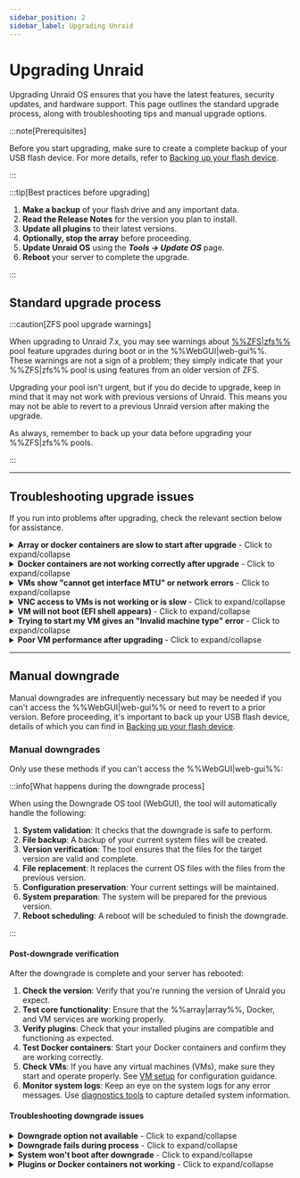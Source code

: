```yaml
---
sidebar_position: 2
sidebar_label: Upgrading Unraid
---
```



# Upgrading Unraid

Upgrading Unraid OS ensures that you have the latest features, security updates, and hardware support. This page outlines the standard upgrade process, along with troubleshooting tips and manual upgrade options.

:::note[Prerequisites]

Before you start upgrading, make sure to create a complete backup of your USB flash device. For more details, refer to [Backing up your flash device](../maintain-and-update/changing-the-flash-device.mdx#backing-up-your-flash-device).

:::

:::tip[Best practices before upgrading]

1. **Make a backup** of your flash drive and any important data.
2. **Read the Release Notes** for the version you plan to install.
3. **Update all plugins** to their latest versions.
4. **Optionally, stop the array** before proceeding.
5. **Update Unraid OS** using the **_Tools → Update OS_** page.
6. **Reboot** your server to complete the upgrade.

:::

## Standard upgrade process

<Tabs>
  <TabItem value="Modern (2025)" label="Unraid 7.x and later" default>
    <UpgradeModern />
  </TabItem>

  <TabItem value="Legacy (6.11 to 6.12)" label="Unraid 6.11 to 6.12">
    <UpgradeLegacy611612 />
  </TabItem>
</Tabs>

:::caution[ZFS pool upgrade warnings]

When upgrading to Unraid 7.x, you may see warnings about [%%ZFS|zfs%%](../../advanced-configurations/optimize-storage/zfs-storage.mdx) pool feature upgrades during boot or in the %%WebGUI|web-gui%%. These warnings are not a sign of a problem; they simply indicate that your %%ZFS|zfs%% pool is using features from an older version of ZFS.

Upgrading your pool isn't urgent, but if you do decide to upgrade, keep in mind that it may not work with previous versions of Unraid. This means you may not be able to revert to a previous Unraid version after making the upgrade.

As always, remember to back up your data before upgrading your %%ZFS|zfs%% pools.

:::

---

## Troubleshooting upgrade issues

If you run into problems after upgrading, check the relevant section below for assistance.

<details>
  <summary><strong>Array or docker containers are slow to start after upgrade</strong> - Click to expand/collapse</summary>

A one-time migration may be necessary for Docker containers after certain upgrades. This process can take time, especially if you have many images. Be patient during this process; performance should normalize after the initial start.

</details>

<details>
  <summary><strong>Docker containers are not working correctly after upgrade</strong> - Click to expand/collapse</summary>

If you encounter errors like _"layers from manifest don't match image configuration,"_ you may need to rebuild your Docker image file. Here’s how:

1. Go to **_Settings → Docker_** and stop the Docker service.
2. Check the box to delete the Docker image and click the delete button.
3. Restart Docker to recreate the image.
4. Navigate to the **Apps** tab, **Previous Apps** and check off what you wish to reinstall and click **"Install xx Applications"**.

</details>

<details>
  <summary><strong>VMs show "cannot get interface MTU" or network errors</strong> - Click to expand/collapse</summary>

If you've used a custom bridge name for %%VM|vm%% networking, update all %%VMs|vm%% to use the default `br0` bridge by following these steps:

1. Go to the **VMs** tab and edit each %%VM|vm%% (make sure to enable **Advanced View**).
2. Set the network bridge to `br0` and click **Apply**.
3. Navigate to **_Settings → VM Manager_** (in **Advanced View**) and set the default bridge to `br0`.

</details>

<details>
  <summary><strong>VNC access to VMs is not working or is slow</strong> - Click to expand/collapse</summary>

For older %%VMs|vm%%, you may need to update the %%VNC|vnc-session%% video driver:

1. Edit the %%VM|vm%% from the **VMs** tab (select **Advanced View**).
2. Set the **%%VNC|vnc-session%% Video Driver** to **QXL** (recommended). Try **Cirrus** or **vmvga** if you have limited success with QXL.
3. Click **Apply** to save the changes.

</details>

<details>
  <summary><strong>VM will not boot (EFI shell appears)</strong> - Click to expand/collapse</summary>

If you have %%OVMF|ovmf%%-based %%VMs|vm%% created in older Unraid versions, you might encounter an EFI shell. You can boot the %%VM|vm%% by entering the following commands:

1. Type `fs0:`.
2. Then type `cd efi/boot`.
3. Finally, type `bootx64.efi`.

If `fs0:` doesn't work, you can try `fs1:` instead. If you continue to have issues, please visit the [Unraid forums](https://forums.unraid.net/) for assistance.

</details>

<details>
  <summary><strong>Trying to start my VM gives an "Invalid machine type" error</strong> - Click to expand/collapse</summary>

To resolve this, edit the %%VM|vm%% in the %%WebGUI|web-gui%% and click **Apply** without making any changes. This action will update the machine type to the latest supported version.

</details>

<details>
  <summary><strong>Poor VM performance after upgrading</strong> - Click to expand/collapse</summary>

If your %%VM|vm%% is slow after an upgrade, go to the %%VM|vm%% settings (in **Advanced View**) and update the **Machine** type version to the latest revision (e.g., change from `i440fx-2.5` to `i440fx-2.7`). Make sure not to change the prefix (for example, don't switch from `i440fx` to `Q35`).

</details>

---

## Manual downgrade

Manual downgrades are infrequently necessary but may be needed if you can't access the %%WebGUI|web-gui%% or need to revert to a prior version. Before proceeding, it's important to back up your USB flash device, details of which you can find in [Backing up your flash device](../maintain-and-update/changing-the-flash-device.mdx#backing-up-your-flash-device).

### Manual downgrades

Only use these methods if you can't access the %%WebGUI|web-gui%%:

<Tabs>
  <TabItem value="Simplest method" label="Simplest method">
    <ManualDowngradeSimplest />
  </TabItem>

  <TabItem value="Command line method" label="Command line method">
    <ManualDowngradeCommandLine />
  </TabItem>
</Tabs>

:::info[What happens during the downgrade process]

When using the Downgrade OS tool (WebGUI), the tool will automatically handle the following:

1. **System validation**: It checks that the downgrade is safe to perform.
2. **File backup**: A backup of your current system files will be created.
3. **Version verification**: The tool ensures that the files for the target version are valid and complete.
4. **File replacement**: It replaces the current OS files with the files from the previous version.
5. **Configuration preservation**: Your current settings will be maintained.
6. **System preparation**: The system will be prepared for the previous version.
7. **Reboot scheduling**: A reboot will be scheduled to finish the downgrade.

:::

#### Post-downgrade verification

After the downgrade is complete and your server has rebooted:

1. **Check the version**: Verify that you're running the version of Unraid you expect.
2. **Test core functionality**: Ensure that the %%array|array%%, Docker, and VM services are working properly.
3. **Verify plugins**: Check that your installed plugins are compatible and functioning as expected.
4. **Test Docker containers**: Start your Docker containers and confirm they are working correctly.
5. **Check VMs**: If you have any virtual machines (VMs), make sure they start and operate properly. See [VM setup](../../using-unraid-to/create-virtual-machines/vm-setup.mdx) for configuration guidance.
6. **Monitor system logs**: Keep an eye on the system logs for any error messages. Use [diagnostics tools](../../troubleshooting/diagnostics/capture-diagnostics-and-logs.mdx) to capture detailed system information.

#### Troubleshooting downgrade issues

<details>
  <summary><strong>Downgrade option not available</strong> - Click to expand/collapse</summary>

If you don’t see an option to downgrade:

- **Check system history**: Make sure you've previously upgraded from a compatible version.
- **Verify file integrity**: Previous version files might be corrupted or missing.
- **Check compatibility**: The earlier version may not be compatible with your current hardware.
- **Manual method**: If needed, follow the manual downgrade methods outlined on this page.

</details>

<details>
  <summary><strong>Downgrade fails during process</strong> - Click to expand/collapse</summary>

If the downgrade process doesn't go as planned:

1. **Don’t panic**: Your system should still work with the current version.
2. **Check logs**: Take a look at the system logs to find specific error messages. Use [diagnostics tools](../../troubleshooting/diagnostics/capture-diagnostics-and-logs.mdx) for comprehensive log analysis.
3. **Verify files**: Ensure that all required files for the target version are available.
4. **Try the manual method**: If the tool doesn't work, consider using the manual downgrade methods.
5. **Contact support**: If problems continue, reach out to Unraid support with your diagnostics.

</details>

<details>
  <summary><strong>System won't boot after downgrade</strong> - Click to expand/collapse</summary>

If your system doesn’t boot after downgrading:

1. **Boot from USB**: Use another computer to access your USB flash device. See [boot troubleshooting](../../troubleshooting/common-issues/boot-and-startup-failures.mdx) for detailed recovery steps.
2. **Restore from backup**: Copy your backup files back to the USB device.
3. **Check file integrity**: Make sure all system files are present and not damaged.
4. **Try Safe Mode**: Boot into [Safe Mode](../../using-unraid-to/customize-your-experience/plugins.mdx#troubleshooting-with-safe-mode) for further troubleshooting.
5. **Manual recovery**: If necessary, utilize the manual recovery methods.

</details>

<details>
  <summary><strong>Plugins or Docker containers not working</strong> - Click to expand/collapse</summary>

After downgrading, some plugins or containers may not function properly:

- **Update plugins**: Look for plugin updates that work with the downgraded version. Check [Community Applications](../../using-unraid-to/run-docker-containers/community-applications.mdx) for compatible versions.
- **Rebuild Docker**: Delete and recreate your Docker image file. See [Docker troubleshooting](../../troubleshooting/common-issues/docker-troubleshooting.mdx#re-creating-the-docker-image-file) for detailed steps.
  - **Check dependencies**: Ensure that all necessary dependencies are available.
  - **Plugin compatibility**: Some plugins might not support earlier Unraid versions.
  - **UI/WebGUI feature-dependent plugins**: Plugins relying on newer WebGUI features may not operate correctly on older versions.
  - **Theme plugins**: Visual customization plugins may require updates or removal if they are incompatible.

</details>
